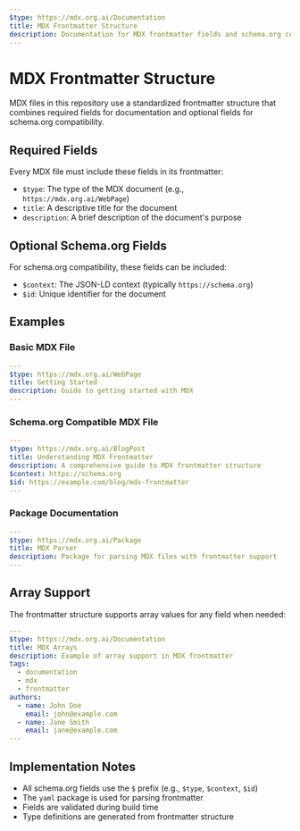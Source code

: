 ```yaml
---
$type: https://mdx.org.ai/Documentation
title: MDX Frontmatter Structure
description: Documentation for MDX frontmatter fields and schema.org compatibility
---
```


# MDX Frontmatter Structure

MDX files in this repository use a standardized frontmatter structure that combines required fields for documentation and optional fields for schema.org compatibility.

## Required Fields

Every MDX file must include these fields in its frontmatter:

- `$type`: The type of the MDX document (e.g., `https://mdx.org.ai/WebPage`)
- `title`: A descriptive title for the document
- `description`: A brief description of the document's purpose

## Optional Schema.org Fields

For schema.org compatibility, these fields can be included:

- `$context`: The JSON-LD context (typically `https://schema.org`)
- `$id`: Unique identifier for the document

## Examples

### Basic MDX File
```yaml
---
$type: https://mdx.org.ai/WebPage
title: Getting Started
description: Guide to getting started with MDX
---
```

### Schema.org Compatible MDX File
```yaml
---
$type: https://mdx.org.ai/BlogPost
title: Understanding MDX Frontmatter
description: A comprehensive guide to MDX frontmatter structure
$context: https://schema.org
$id: https://example.com/blog/mdx-frontmatter
---
```

### Package Documentation
```yaml
---
$type: https://mdx.org.ai/Package
title: MDX Parser
description: Package for parsing MDX files with frontmatter support
---
```

## Array Support

The frontmatter structure supports array values for any field when needed:

```yaml
---
$type: https://mdx.org.ai/Documentation
title: MDX Arrays
description: Example of array support in MDX frontmatter
tags:
  - documentation
  - mdx
  - frontmatter
authors:
  - name: John Doe
    email: john@example.com
  - name: Jane Smith
    email: jane@example.com
---
```

## Implementation Notes

- All schema.org fields use the `$` prefix (e.g., `$type`, `$context`, `$id`)
- The `yaml` package is used for parsing frontmatter
- Fields are validated during build time
- Type definitions are generated from frontmatter structure
